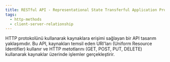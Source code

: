 ```yaml
---
title: RESTful API - Representational State Transferful Application Programming Interface
tags:
  - http-methods
  - client-server-relationship
---
```


HTTP protokolünü kullanarak kaynaklara erişimi sağlayan bir API tasarım yaklaşımıdır. Bu API, kaynakları temsil eden URI'ları (Uniform Resource Identifier) kullanır ve HTTP metotlarını (GET, POST, PUT, DELETE) kullanarak kaynaklar üzerinde işlemler gerçekleştirir.
